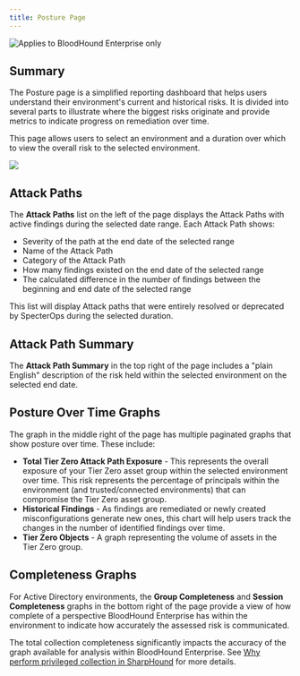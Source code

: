 ---
title: Posture Page
---

<img noZoom src="/assets/enterprise-edition-pill-tag.svg" alt="Applies to BloodHound Enterprise only"/>

## Summary

The Posture page is a simplified reporting dashboard that helps users understand their environment's current and historical risks. It is divided into several parts to illustrate where the biggest risks originate and provide metrics to indicate progress on remediation over time.

This page allows users to select an environment and a duration over which to view the overall risk to the selected environment.

<Frame>
  <img src="/assets/image1-18.png"/>
</Frame>

## Attack Paths

The **Attack Paths** list on the left of the page displays the Attack Paths with active findings during the selected date range. Each Attack Path shows:

* Severity of the path at the end date of the selected range
* Name of the Attack Path
* Category of the Attack Path
* How many findings existed on the end date of the selected range
* The calculated difference in the number of findings between the beginning and end date of the selected range

This list will display Attack paths that were entirely resolved or deprecated by SpecterOps during the selected duration.

## Attack Path Summary

The **Attack Path Summary** in the top right of the page includes a "plain English" description of the risk held within the selected environment on the selected end date.

## Posture Over Time Graphs

The graph in the middle right of the page has multiple paginated graphs that show posture over time. These include:

* **Total Tier Zero Attack Path Exposure** \- This represents the overall exposure of your Tier Zero asset group within the selected environment over time. This risk represents the percentage of principals within the environment (and trusted/connected environments) that can compromise the Tier Zero asset group.
* **Historical Findings** \- As findings are remediated or newly created misconfigurations generate new ones, this chart will help users track the changes in the number of identified findings over time.
* **Tier Zero Objects** \- A graph representing the volume of assets in the Tier Zero group.

## Completeness Graphs

For Active Directory environments, the **Group Completeness** and **Session Completeness** graphs in the bottom right of the page provide a view of how complete of a perspective BloodHound Enterprise has within the environment to indicate how accurately the assessed risk is communicated.

The total collection completeness significantly impacts the accuracy of the graph available for analysis within BloodHound Enterprise. See [Why perform privileged collection in SharpHound](/collect-data/enterprise-collection/privileged-collection) for more details.
